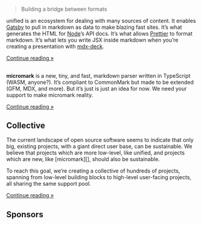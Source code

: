
# <Logo name="unified" />

> Building a bridge between formats

unified is an ecosystem for dealing with many sources of content.
It enables [Gatsby][] to pull in markdown as data to make blazing fast sites.
It’s what generates the HTML for [Node][]’s API docs.
It’s what allows [Prettier][] to format markdown.
It’s what lets you write JSX inside markdown when you’re creating a
presentation with [mdx-deck][].

[Continue reading »](/about)

## <Logo name="micromark" /><Indicator />

**micromark** is a new, tiny, and fast, markdown parser written in TypeScript
(WASM, anyone?).
It’s compliant to CommonMark but made to be extended (GFM, MDX, and more).
But it’s just is just an idea for now.
We need your support to make micromark reality.

[Continue reading »](/micromark)

## Collective<Indicator />

The current landscape of open source software seems to indicate that only big,
existing projects, with a giant direct user base, can be sustainable.
We believe that projects which are more low-level, like unified, and projects
which are new, like [micromark][], should also be sustainable.

To reach this goal, we’re creating a collective of hundreds of projects,
spanning from low-level building blocks to high-level user-facing projects,
all sharing the same support pool.

[Continue reading »](/collective)

## Sponsors

<!-- TODO: list of sponsors. -->

<!-- Definitions -->

[gatsby]: https://www.gatsbyjs.org

[node]: https://nodejs.org/en/

[prettier]: https://prettier.io

[mdx-deck]: https://github.com/jxnblk/mdx-deck

[remark]: https://github.com/remarkjs/remark

[mdx]: https://github.com/mdx-js/mdx
